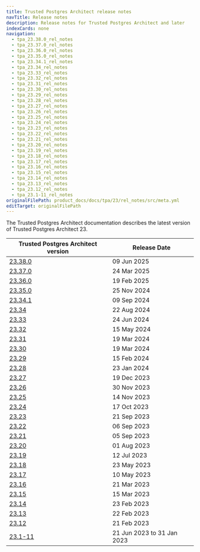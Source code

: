```yaml
---
title: Trusted Postgres Architect release notes
navTitle: Release notes
description: Release notes for Trusted Postgres Architect and later
indexCards: none
navigation:
  - tpa_23.38.0_rel_notes
  - tpa_23.37.0_rel_notes
  - tpa_23.36.0_rel_notes
  - tpa_23.35.0_rel_notes
  - tpa_23.34.1_rel_notes
  - tpa_23.34_rel_notes
  - tpa_23.33_rel_notes
  - tpa_23.32_rel_notes
  - tpa_23.31_rel_notes
  - tpa_23.30_rel_notes
  - tpa_23.29_rel_notes
  - tpa_23.28_rel_notes
  - tpa_23.27_rel_notes
  - tpa_23.26_rel_notes
  - tpa_23.25_rel_notes
  - tpa_23.24_rel_notes
  - tpa_23.23_rel_notes
  - tpa_23.22_rel_notes
  - tpa_23.21_rel_notes
  - tpa_23.20_rel_notes
  - tpa_23.19_rel_notes
  - tpa_23.18_rel_notes
  - tpa_23.17_rel_notes
  - tpa_23.16_rel_notes
  - tpa_23.15_rel_notes
  - tpa_23.14_rel_notes
  - tpa_23.13_rel_notes
  - tpa_23.12_rel_notes
  - tpa_23.1-11_rel_notes
originalFilePath: product_docs/docs/tpa/23/rel_notes/src/meta.yml
editTarget: originalFilePath
---
```



The Trusted Postgres Architect documentation describes the latest version of Trusted Postgres Architect 23.


| Trusted Postgres Architect version | Release Date |
|---|---|
| [23.38.0](./tpa_23.38.0_rel_notes) | 09 Jun 2025 |
| [23.37.0](./tpa_23.37.0_rel_notes) | 24 Mar 2025 |
| [23.36.0](./tpa_23.36.0_rel_notes) | 19 Feb 2025 |
| [23.35.0](./tpa_23.35.0_rel_notes) | 25 Nov 2024 |
| [23.34.1](./tpa_23.34.1_rel_notes) | 09 Sep 2024 |
| [23.34](./tpa_23.34_rel_notes) | 22 Aug 2024 |
| [23.33](./tpa_23.33_rel_notes) | 24 Jun 2024 |
| [23.32](./tpa_23.32_rel_notes) | 15 May 2024 |
| [23.31](./tpa_23.31_rel_notes) | 19 Mar 2024 |
| [23.30](./tpa_23.30_rel_notes) | 19 Mar 2024 |
| [23.29](./tpa_23.29_rel_notes) | 15 Feb 2024 |
| [23.28](./tpa_23.28_rel_notes) | 23 Jan 2024 |
| [23.27](./tpa_23.27_rel_notes) | 19 Dec 2023 |
| [23.26](./tpa_23.26_rel_notes) | 30 Nov 2023 |
| [23.25](./tpa_23.25_rel_notes) | 14 Nov 2023 |
| [23.24](./tpa_23.24_rel_notes) | 17 Oct 2023 |
| [23.23](./tpa_23.23_rel_notes) | 21 Sep 2023 |
| [23.22](./tpa_23.22_rel_notes) | 06 Sep 2023 |
| [23.21](./tpa_23.21_rel_notes) | 05 Sep 2023 |
| [23.20](./tpa_23.20_rel_notes) | 01 Aug 2023 |
| [23.19](./tpa_23.19_rel_notes) | 12 Jul 2023 |
| [23.18](./tpa_23.18_rel_notes) | 23 May 2023 |
| [23.17](./tpa_23.17_rel_notes) | 10 May 2023 |
| [23.16](./tpa_23.16_rel_notes) | 21 Mar 2023 |
| [23.15](./tpa_23.15_rel_notes) | 15 Mar 2023 |
| [23.14](./tpa_23.14_rel_notes) | 23 Feb 2023 |
| [23.13](./tpa_23.13_rel_notes) | 22 Feb 2023 |
| [23.12](./tpa_23.12_rel_notes) | 21 Feb 2023 |
| [23.1-11](./tpa_23.1-11_rel_notes) | 21 Jun 2023 to 31 Jan 2023 |
